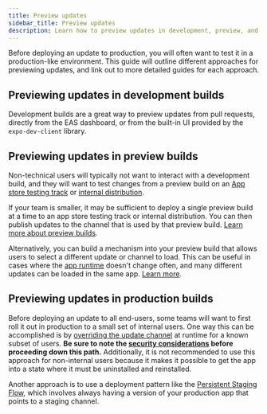 ```yaml
---
title: Preview updates
sidebar_title: Preview updates
description: Learn how to preview updates in development, preview, and production builds.
---
```




Before deploying an update to production, you will often want to test it in a production-like environment. This guide will outline different approaches for previewing updates, and link out to more detailed guides for each approach.

## Previewing updates in development builds

Development builds are a great way to preview updates from pull requests, directly from the EAS dashboard, or from the built-in UI provided by the `expo-dev-client` library.

<BoxLink
  title="Preview updates in development builds"
  description="Learn how to preview updates in development builds."
  href="/eas-update/expo-dev-client/"
  Icon={LayersTwo02Icon}
/>

<BoxLink
  title="Use GitHub Actions to automate publishing updates"
  description="Learn how to use GitHub Actions to automate publishing updates with EAS Update"
  href="/eas-update/github-actions/"
  Icon={LayersTwo02Icon}
/>

<BoxLink
  title="Launch preview updates from the EAS dashboard using Orbit"
  description="Learn how to launch updates with the macOS, Windows, and Linux desktop app Expo Orbit"
  href="/review/with-orbit/"
  Icon={BookOpen02Icon}
/>

## Previewing updates in preview builds

Non-technical users will typically not want to interact with a development build, and they will want to test changes from a preview build on an [App store testing track](/review/overview/#app-store-testing-tracks) or [internal distribution](/review/overview/#internal-distribution-with-eas-build).

If your team is smaller, it may be sufficient to deploy a single preview build at a time to an app store testing track or internal distribution. You can then publish updates to the channel that is used by that preview build. [Learn more about preview builds](/review/overview/).

Alternatively, you can build a mechanism into your preview build that allows users to select a different update or channel to load. This can be useful in cases where the [app runtime](/eas-update/runtime-versions/) doesn't change often, and many different updates can be loaded in the same app. [Learn more](/eas-update/override/).

<BoxLink
  title="Override update configuration at runtime"
  description="Learn how to override the update URL and channel at runtime."
  href="/eas-update/override/"
  Icon={LayersTwo02Icon}
/>

## Previewing updates in production builds

Before deploying an update to all end-users, some teams will want to first roll it out in production to a small set of internal users. One way this can be accomplished is by [overriding the update channel](/eas-update/override/) at runtime for a known subset of users. **Be sure to note the [security considerations](/eas-update/override/#security-considerations) before proceeding down this path.** Additionally, it is not recommended to use this approach for non-internal users because it makes it possible to get the app into a state where it must be uninstalled and reinstalled.

Another approach is to use a deployment pattern like the [Persistent Staging Flow](/eas-update/deployment-patterns/#persistent-staging-flow), which involves always having a version of your production app that points to a staging channel.

<BoxLink
  title="Persistent Staging Flow"
  description="Learn how to use the Persistent Staging Flow to always have a version of your production app that points to a staging channel."
  href="/eas-update/deployment-patterns/#persistent-staging-flow"
  Icon={LayersTwo02Icon}
/>
